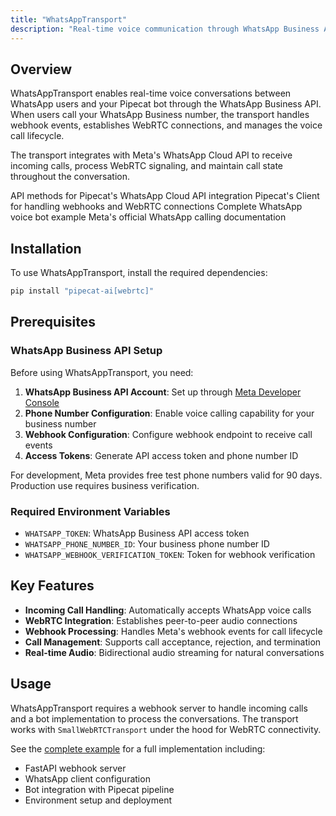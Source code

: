```yaml
---
title: "WhatsAppTransport"
description: "Real-time voice communication through WhatsApp Business API using WebRTC"
---
```


## Overview

WhatsAppTransport enables real-time voice conversations between WhatsApp users and your Pipecat bot through the WhatsApp Business API. When users call your WhatsApp Business number, the transport handles webhook events, establishes WebRTC connections, and manages the voice call lifecycle.

The transport integrates with Meta's WhatsApp Cloud API to receive incoming calls, process WebRTC signaling, and maintain call state throughout the conversation.

<CardGroup cols={2}>
  <Card
    title="WhatsApp API Reference"
    icon="code"
    href="https://reference-server.pipecat.ai/en/latest/api/pipecat.transports.whatsapp.api.html"
  >
    API methods for Pipecat's WhatsApp Cloud API integration
  </Card>
  <Card
    title="WhatsApp Client Reference"
    icon="code"
    href="https://reference-server.pipecat.ai/en/latest/api/pipecat.transports.whatsapp.client.html"
  >
    Pipecat's Client for handling webhooks and WebRTC connections
  </Card>
  <Card
    title="Example Implementation"
    icon="play"
    href="https://github.com/pipecat-ai/pipecat-examples/tree/main/whatsapp"
  >
    Complete WhatsApp voice bot example
  </Card>
  <Card
    title="WhatsApp Business API Docs"
    icon="book"
    href="https://developers.facebook.com/docs/whatsapp/cloud-api/calling/"
  >
    Meta's official WhatsApp calling documentation
  </Card>
</CardGroup>

## Installation

To use WhatsAppTransport, install the required dependencies:

```bash
pip install "pipecat-ai[webrtc]"
```

## Prerequisites

### WhatsApp Business API Setup

Before using WhatsAppTransport, you need:

1. **WhatsApp Business API Account**: Set up through [Meta Developer Console](https://developers.facebook.com/apps)
2. **Phone Number Configuration**: Enable voice calling capability for your business number
3. **Webhook Configuration**: Configure webhook endpoint to receive call events
4. **Access Tokens**: Generate API access token and phone number ID

<Tip>
  For development, Meta provides free test phone numbers valid for 90 days.
  Production use requires business verification.
</Tip>

### Required Environment Variables

- `WHATSAPP_TOKEN`: WhatsApp Business API access token
- `WHATSAPP_PHONE_NUMBER_ID`: Your business phone number ID
- `WHATSAPP_WEBHOOK_VERIFICATION_TOKEN`: Token for webhook verification

## Key Features

- **Incoming Call Handling**: Automatically accepts WhatsApp voice calls
- **WebRTC Integration**: Establishes peer-to-peer audio connections
- **Webhook Processing**: Handles Meta's webhook events for call lifecycle
- **Call Management**: Supports call acceptance, rejection, and termination
- **Real-time Audio**: Bidirectional audio streaming for natural conversations

## Usage

WhatsAppTransport requires a webhook server to handle incoming calls and a bot implementation to process the conversations. The transport works with `SmallWebRTCTransport` under the hood for WebRTC connectivity.

See the [complete example](https://github.com/pipecat-ai/pipecat-examples/tree/main/whatsapp) for a full implementation including:

- FastAPI webhook server
- WhatsApp client configuration
- Bot integration with Pipecat pipeline
- Environment setup and deployment
